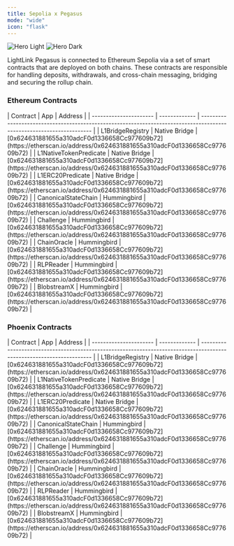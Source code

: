 ```yaml
---
title: Sepolia x Pegasus
mode: "wide"
icon: "flask"
---
```


<img
  className="block dark:hidden"
  src="/images/sepolia-x-pegasus-banner.svg"
  alt="Hero Light"
/>
<img
  className="hidden dark:block"
  src="/images/sepolia-x-pegasus-banner.svg"
  alt="Hero Dark"
/>

LightLink Pegasus is connected to Ethereum Sepolia via a set of smart contracts that are deployed on both chains. These contracts are responsible for handling deposits, withdrawals, and cross-chain messaging, bridging and securing the rollup chain.

### Ethereum Contracts

<Card>
| Contract               | App           | Address                                                                                                               |
| ---------------------- | ------------- | --------------------------------------------------------------------------------------------------------------------- |
| L1BridgeRegistry       | Native Bridge | [0x624631881655a310adcF0d1336658Cc977609b72](https://etherscan.io/address/0x624631881655a310adcF0d1336658Cc977609b72) |
| L1NativeTokenPredicate | Native Bridge | [0x624631881655a310adcF0d1336658Cc977609b72](https://etherscan.io/address/0x624631881655a310adcF0d1336658Cc977609b72) |
| L1ERC20Predicate       | Native Bridge | [0x624631881655a310adcF0d1336658Cc977609b72](https://etherscan.io/address/0x624631881655a310adcF0d1336658Cc977609b72) |
| CanonicalStateChain    | Hummingbird   | [0x624631881655a310adcF0d1336658Cc977609b72](https://etherscan.io/address/0x624631881655a310adcF0d1336658Cc977609b72) |
| Challenge              | Hummingbird   | [0x624631881655a310adcF0d1336658Cc977609b72](https://etherscan.io/address/0x624631881655a310adcF0d1336658Cc977609b72) |
| ChainOracle            | Hummingbird   | [0x624631881655a310adcF0d1336658Cc977609b72](https://etherscan.io/address/0x624631881655a310adcF0d1336658Cc977609b72) |
| RLPReader              | Hummingbird   | [0x624631881655a310adcF0d1336658Cc977609b72](https://etherscan.io/address/0x624631881655a310adcF0d1336658Cc977609b72) |
| BlobstreamX            | Hummingbird   | [0x624631881655a310adcF0d1336658Cc977609b72](https://etherscan.io/address/0x624631881655a310adcF0d1336658Cc977609b72) |

</Card>

### Phoenix Contracts

<Card>
| Contract               | App           | Address                                                                                                               |
| ---------------------- | ------------- | --------------------------------------------------------------------------------------------------------------------- |
| L1BridgeRegistry       | Native Bridge | [0x624631881655a310adcF0d1336658Cc977609b72](https://etherscan.io/address/0x624631881655a310adcF0d1336658Cc977609b72) |
| L1NativeTokenPredicate | Native Bridge | [0x624631881655a310adcF0d1336658Cc977609b72](https://etherscan.io/address/0x624631881655a310adcF0d1336658Cc977609b72) |
| L1ERC20Predicate       | Native Bridge | [0x624631881655a310adcF0d1336658Cc977609b72](https://etherscan.io/address/0x624631881655a310adcF0d1336658Cc977609b72) |
| CanonicalStateChain    | Hummingbird   | [0x624631881655a310adcF0d1336658Cc977609b72](https://etherscan.io/address/0x624631881655a310adcF0d1336658Cc977609b72) |
| Challenge              | Hummingbird   | [0x624631881655a310adcF0d1336658Cc977609b72](https://etherscan.io/address/0x624631881655a310adcF0d1336658Cc977609b72) |
| ChainOracle            | Hummingbird   | [0x624631881655a310adcF0d1336658Cc977609b72](https://etherscan.io/address/0x624631881655a310adcF0d1336658Cc977609b72) |
| RLPReader              | Hummingbird   | [0x624631881655a310adcF0d1336658Cc977609b72](https://etherscan.io/address/0x624631881655a310adcF0d1336658Cc977609b72) |
| BlobstreamX            | Hummingbird   | [0x624631881655a310adcF0d1336658Cc977609b72](https://etherscan.io/address/0x624631881655a310adcF0d1336658Cc977609b72) |

</Card>
